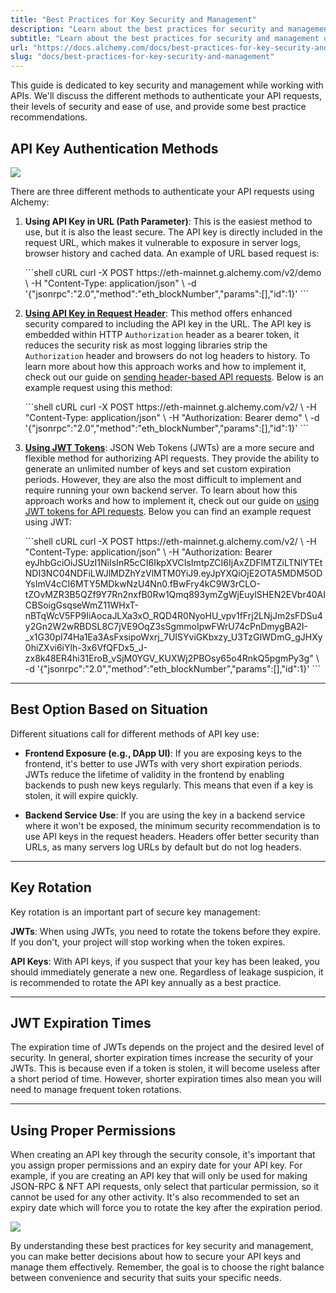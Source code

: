 ```yaml
---
title: "Best Practices for Key Security and Management"
description: "Learn about the best practices for security and management of your keys."
subtitle: "Learn about the best practices for security and management of your keys."
url: "https://docs.alchemy.com/docs/best-practices-for-key-security-and-management"
slug: "docs/best-practices-for-key-security-and-management"
---
```


This guide is dedicated to key security and management while working with APIs. We'll discuss the different methods to authenticate your API requests, their levels of security and ease of use, and provide some best practice recommendations.

## API Key Authentication Methods

![](ec60f77-visual.png)

There are three different methods to authenticate your API requests using Alchemy:

1. **Using API Key in URL (Path Parameter)**: This is the easiest method to use, but it is also the least secure. The API key is directly included in the request URL, which makes it vulnerable to exposure in server logs, browser history and cached data. An example of URL based request is:

   <CodeGroup>
     ```shell cURL
     curl -X POST https://eth-mainnet.g.alchemy.com/v2/demo \
     -H "Content-Type: application/json" \
     -d '{"jsonrpc":"2.0","method":"eth_blockNumber","params":[],"id":1}'
     ```
   </CodeGroup>

2. **[Using API Key in Request Header](/docs/how-to-use-api-keys-in-http-headers)**: This method offers enhanced security compared to including the API key in the URL. The API key is embedded within HTTP `Authorization` header as a bearer token, it reduces the security risk as most logging libraries strip the `Authorization` header and browsers do not log headers to history. To learn more about how this approach works and how to implement it, check out our guide on [sending header-based API requests](/docs/how-to-use-api-keys-in-http-headers). Below is an example request using this method:

   <CodeGroup>
     ```shell cURL
     curl -X POST https://eth-mainnet.g.alchemy.com/v2/ \
     -H "Content-Type: application/json" \
     -H "Authorization: Bearer demo" \
     -d '{"jsonrpc":"2.0","method":"eth_blockNumber","params":[],"id":1}'
     ```
   </CodeGroup>

3. **[Using JWT Tokens](/docs/how-to-use-jwts-for-api-requests)**: JSON Web Tokens (JWTs) are a more secure and flexible method for authorizing API requests. They provide the ability to generate an unlimited number of keys and set custom expiration periods. However, they are also the most difficult to implement and require running your own backend server. To learn about how this approach works and how to implement it, check out our guide on [using JWT tokens for API requests](/docs/how-to-use-jwts-for-api-requests). Below you can find an example request using JWT:

   <CodeGroup>
     ```shell cURL
     curl -X POST https://eth-mainnet.g.alchemy.com/v2/ \
     -H "Content-Type: application/json" \
     -H "Authorization: Bearer eyJhbGciOiJSUzI1NiIsInR5cCI6IkpXVCIsImtpZCI6IjAxZDFlMTZiLTNlYTEtNDI3NC04NDFiLWJlMDZhYzVlMTM0YiJ9.eyJpYXQiOjE2OTA5MDM5ODYsImV4cCI6MTY5MDkwNzU4Nn0.fBwFry4kC9W3rCLO-tZOvMZR3B5QZf9Y7Rn2nxfB0Rw1Qmq893ymZgWjEuylSHEN2EVbr40AICBSoigGsqseWmZ11WHxT-nBTqWcV5FP9IiAocaJLXa3xO_RQD4R0NyoHU_vpv1fFrj2LNjJm2sFDSu4y2Gn2W2wRBDSL8C7jVE9OqZ3sSgmmoIpwFWrU74cPnDmygBA2I-_x1G30pI74Ha1Ea3AsFxsipoWxrj_7UISYviGKbxzy_U3TzGIWDmG_gJHXy0hiZXvi6iYlh-3x6VfQFDx5_J-zx8k48ER4hi31EroB_vSjM0YGV_KUXWj2PBOsy65o4RnkQ5pgmPy3g" \
     -d '{"jsonrpc":"2.0","method":"eth_blockNumber","params":[],"id":1}'
     ```
   </CodeGroup>

***

## Best Option Based on Situation

Different situations call for different methods of API key use:

* **Frontend Exposure (e.g., DApp UI)**: If you are exposing keys to the frontend, it's better to use JWTs with very short expiration periods. JWTs reduce the lifetime of validity in the frontend by enabling backends to push new keys regularly. This means that even if a key is stolen, it will expire quickly.

* **Backend Service Use**: If you are using the key in a backend service where it won't be exposed, the minimum security recommendation is to use API keys in the request headers. Headers offer better security than URLs, as many servers log URLs by default but do not log headers.

***

## Key Rotation

Key rotation is an important part of secure key management:

**JWTs**: When using JWTs, you need to rotate the tokens before they expire. If you don't, your project will stop working when the token expires.

**API Keys**: With API keys, if you suspect that your key has been leaked, you should immediately generate a new one. Regardless of leakage suspicion, it is recommended to rotate the API key annually as a best practice.

***

## JWT Expiration Times

The expiration time of JWTs depends on the project and the desired level of security. In general, shorter expiration times increase the security of your JWTs. This is because even if a token is stolen, it will become useless after a short period of time. However, shorter expiration times also mean you will need to manage frequent token rotations.

***

## Using Proper Permissions

When creating an API key through the security console, it's important that you assign proper permissions and an expiry date for your API key. For example, if you are creating an API key that will only be used for making JSON-RPC & NFT API requests, only select that particular permission, so it cannot be used for any other activity. It's also recommended to set an expiry date which will force you to rotate the key after the expiration period.

![](a452d0e-image.png)

By understanding these best practices for key security and management, you can make better decisions about how to secure your API keys and manage them effectively. Remember, the goal is to choose the right balance between convenience and security that suits your specific needs.
